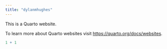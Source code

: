 ```yaml
---
title: "dylanmhughes"
---
```


This is a Quarto website.

To learn more about Quarto websites visit <https://quarto.org/docs/websites>.

```r
1 + 1
```
